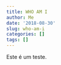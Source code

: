 ```yaml
---
title: WHO AM I
author: Me
date: '2018-08-30'
slug: who-am-i
categories: []
tags: []
---
```

Este é um teste.